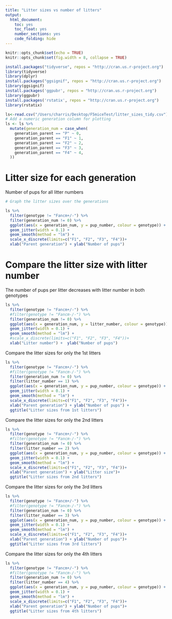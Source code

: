```yaml
---
title: "Litter sizes vs number of litters"
output:
  html_document:
    toc: yes
    toc_float: yes
    number_sections: yes
    code_folding: hide
---
```

```r
knitr::opts_chunk$set(echo = TRUE)
knitr::opts_chunk$set(fig.width = 8, collapse = TRUE)
```

```r
install.packages("tidyverse", repos = "http://cran.us.r-project.org")
library(tidyverse)
library(dplyr)
install.packages("ggsignif", repos = "http://cran.us.r-project.org")
library(ggsignif)
install.packages('ggpubr', repos = "http://cran.us.r-project.org")
library(ggpubr)
install.packages('rstatix', repos = "http://cran.us.r-project.org")
library(rstatix)

ls<-read.csv("/Users/charris/Desktop/F5miceTest/litter_sizes_tidy.csv")
# Add a numeric generation column for plotting
ls <- ls %>%
  mutate(generation_num = case_when(
    generation_parent == "P" ~ 0,
    generation_parent == "F1" ~ 1,
    generation_parent == "F2" ~ 2,
    generation_parent == "F3" ~ 3,
    generation_parent == "F4" ~ 4,
  ))
```

# Litter size for each generation

Number of pups for all litter numbers

```r

# Graph the litter sizes over the generations

ls %>%
  filter(genotype != "Fancm+/-") %>%
  filter(generation_num != 0) %>%
  ggplot(aes(x = generation_num, y = pup_number, colour = genotype)) +
  geom_jitter(width = 0.1) +
  geom_smooth(method = "lm") +
  scale_x_discrete(limits=c("F1", "F2", "F3", "F4"))+
  xlab("Parent generation") + ylab("Number of pups")
```

# Compare the litter size with litter number

The number of pups per litter decreases with litter number in both genotypes

```r
ls %>%
  filter(genotype != "Fancm+/-") %>%
  #filter(genotype != "Fancm-/-") %>%
  filter(generation_num != 0) %>%
  ggplot(aes(x = generation_num, y = litter_number, colour = genotype)) +
  geom_jitter(width = 0.1) +
  geom_smooth(method = "lm") +
  #scale_x_discrete(limits=c("F1", "F2", "F3", "F4"))+
  xlab("Litter number") +  ylab("Number of pups")
```

Compare the litter sizes for only the 1st litters

```r
ls %>%
  filter(genotype != "Fancm+/-") %>%
  #filter(genotype != "Fancm-/-") %>%
  filter(generation_num != 0) %>%
  filter(litter_number == 1) %>%
  ggplot(aes(x = generation_num, y = pup_number, colour = genotype)) +
  geom_jitter(width = 0.1) +
  geom_smooth(method = "lm") +
  scale_x_discrete(limits=c("F1", "F2", "F3", "F4"))+
  xlab("Parent generation") + ylab("Number of pups") +
  ggtitle("Litter sizes from 1st litters")
```

Compare the litter sizes for only the 2nd litters

```r
ls %>%
  filter(genotype != "Fancm+/-") %>%
  #filter(genotype != "Fancm-/-") %>%
  filter(generation_num != 0) %>%
  filter(litter_number == 2) %>%
  ggplot(aes(x = generation_num, y = pup_number, colour = genotype)) +
  geom_jitter(width = 0.1) +
  geom_smooth(method = "lm") +
  scale_x_discrete(limits=c("F1", "F2", "F3", "F4"))+
  xlab("Parent generation") + ylab("Litter size")+
  ggtitle("Litter sizes from 2nd litters")
```

Compare the litter sizes for only the 3rd litters

```r
ls %>%
  filter(genotype != "Fancm+/-") %>%
  #filter(genotype != "Fancm-/-") %>%
  filter(generation_num != 0) %>%
  filter(litter_number == 3) %>%
  ggplot(aes(x = generation_num, y = pup_number, colour = genotype)) +
  geom_jitter(width = 0.1) +
  geom_smooth(method = "lm") +
  scale_x_discrete(limits=c("F1", "F2", "F3", "F4"))+
  xlab("Parent generation") + ylab("Number of pups")+
  ggtitle("Litter sizes from 3rd litters")
```

Compare the litter sizes for only the 4th litters

```r
ls %>%
  filter(genotype != "Fancm+/-") %>%
  #filter(genotype != "Fancm-/-") %>%
  filter(generation_num != 0) %>%
  filter(litter_number == 4) %>%
  ggplot(aes(x = generation_num, y = pup_number, colour = genotype)) +
  geom_jitter(width = 0.1) +
  geom_smooth(method = "lm") +
  scale_x_discrete(limits=c("F1", "F2", "F3", "F4"))+
  xlab("Parent generation") + ylab("Number of pups")+
  ggtitle("Litter sizes from 4th litters")
```